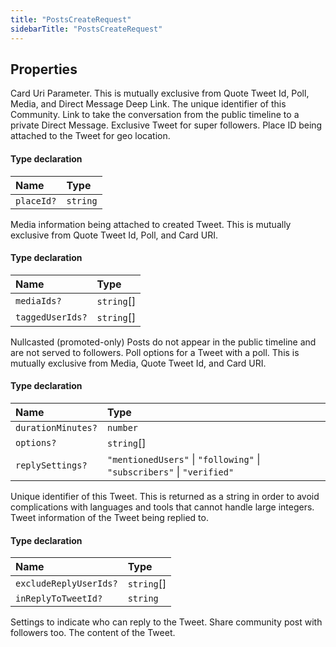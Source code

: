 ```yaml
---
title: "PostsCreateRequest"
sidebarTitle: "PostsCreateRequest"
---
```


## Properties

<ResponseField name="cardUri" type="string">
Card Uri Parameter. This is mutually exclusive from Quote Tweet Id, Poll, Media, and Direct Message Deep Link.
</ResponseField>





<ResponseField name="communityId" type="string">
The unique identifier of this Community.
</ResponseField>





<ResponseField name="directMessageDeepLink" type="string">
Link to take the conversation from the public timeline to a private Direct Message.
</ResponseField>





<ResponseField name="forSuperFollowersOnly" type="boolean">
Exclusive Tweet for super followers.
</ResponseField>





<ResponseField name="geo" type="Object">
Place ID being attached to the Tweet for geo location.
</ResponseField>


#### Type declaration

| Name | Type |
| :------ | :------ |
| `placeId?` | `string` |




<ResponseField name="media" type="Object" required>
Media information being attached to created Tweet. This is mutually exclusive from Quote Tweet Id, Poll, and Card URI.
</ResponseField>


#### Type declaration

| Name | Type |
| :------ | :------ |
| `mediaIds?` | `string`[] |
| `taggedUserIds?` | `string`[] |




<ResponseField name="nullcast" type="boolean">
Nullcasted (promoted-only) Posts do not appear in the public timeline and are not served to followers.
</ResponseField>





<ResponseField name="poll" type="Object" required>
Poll options for a Tweet with a poll. This is mutually exclusive from Media, Quote Tweet Id, and Card URI.
</ResponseField>


#### Type declaration

| Name | Type |
| :------ | :------ |
| `durationMinutes?` | `number` |
| `options?` | `string`[] |
| `replySettings?` | ``"mentionedUsers"`` \| ``"following"`` \| ``"subscribers"`` \| ``"verified"`` |




<ResponseField name="quoteTweetId" type="string">
Unique identifier of this Tweet. This is returned as a string in order to avoid complications with languages and tools that cannot handle large integers.
</ResponseField>





<ResponseField name="reply" type="Object" required>
Tweet information of the Tweet being replied to.
</ResponseField>


#### Type declaration

| Name | Type |
| :------ | :------ |
| `excludeReplyUserIds?` | `string`[] |
| `inReplyToTweetId?` | `string` |




<ResponseField name="replySettings" type="&quot;mentionedUsers&quot; | &quot;following&quot; | &quot;subscribers&quot; | &quot;verified&quot;">
Settings to indicate who can reply to the Tweet.
</ResponseField>





<ResponseField name="shareWithFollowers" type="boolean">
Share community post with followers too.
</ResponseField>





<ResponseField name="text" type="string">
The content of the Tweet.
</ResponseField>



